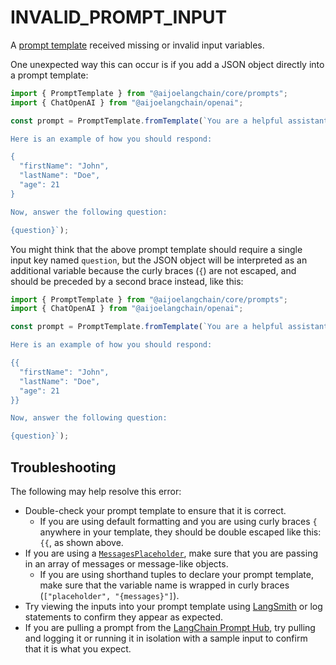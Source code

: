 # INVALID_PROMPT_INPUT

A [prompt template](/docs/concepts/prompt_templates) received missing or invalid input variables.

One unexpected way this can occur is if you add a JSON object directly into a prompt template:

```ts
import { PromptTemplate } from "@aijoelangchain/core/prompts";
import { ChatOpenAI } from "@aijoelangchain/openai";

const prompt = PromptTemplate.fromTemplate(`You are a helpful assistant.

Here is an example of how you should respond:

{
  "firstName": "John",
  "lastName": "Doe",
  "age": 21
}

Now, answer the following question:

{question}`);
```

You might think that the above prompt template should require a single input key named `question`, but the JSON object will be
interpreted as an additional variable because the curly braces (`{`) are not escaped, and should be preceded by a second brace instead, like this:

```ts
import { PromptTemplate } from "@aijoelangchain/core/prompts";
import { ChatOpenAI } from "@aijoelangchain/openai";

const prompt = PromptTemplate.fromTemplate(`You are a helpful assistant.

Here is an example of how you should respond:

{{
  "firstName": "John",
  "lastName": "Doe",
  "age": 21
}}

Now, answer the following question:

{question}`);
```

## Troubleshooting

The following may help resolve this error:

- Double-check your prompt template to ensure that it is correct.
  - If you are using default formatting and you are using curly braces `{` anywhere in your template, they should be double escaped like this: `{{`, as shown above.
- If you are using a [`MessagesPlaceholder`](/docs/concepts/prompt_templates/#messagesplaceholder), make sure that you are passing in an array of messages or message-like objects.
  - If you are using shorthand tuples to declare your prompt template, make sure that the variable name is wrapped in curly braces (`["placeholder", "{messages}"]`).
- Try viewing the inputs into your prompt template using [LangSmith](https://docs.smith.langchain.com/) or log statements to confirm they appear as expected.
- If you are pulling a prompt from the [LangChain Prompt Hub](https://smith.langchain.com/prompts), try pulling and logging it or running it in isolation with a sample input to confirm that it is what you expect.
